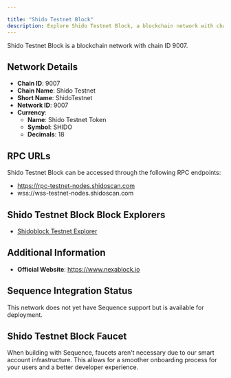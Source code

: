 ```yaml
---

title: "Shido Testnet Block"
description: Explore Shido Testnet Block, a blockchain network with chain ID 9007. Learn about its native currency, Shido Testnet Token, and how to interact with the network.
---
```




Shido Testnet Block is a blockchain network with chain ID 9007.

## Network Details

- **Chain ID**: 9007
- **Chain Name**: Shido Testnet
- **Short Name**: ShidoTestnet
- **Network ID**: 9007
- **Currency**: 
  - **Name**: Shido Testnet Token
  - **Symbol**: SHIDO
  - **Decimals**: 18

## RPC URLs

Shido Testnet Block can be accessed through the following RPC endpoints:

- https://rpc-testnet-nodes.shidoscan.com
- wss://wss-testnet-nodes.shidoscan.com

## Shido Testnet Block Block Explorers

- [Shidoblock Testnet Explorer](https://testnet.shidoscan.com)

## Additional Information

- **Official Website**: https://www.nexablock.io

## Sequence Integration Status

This network does not yet have Sequence support but is available for deployment.

## Shido Testnet Block Faucet

When building with Sequence, faucets aren't necessary due to our smart account infrastructure. This allows for a smoother onboarding process for your users and a better developer experience.
